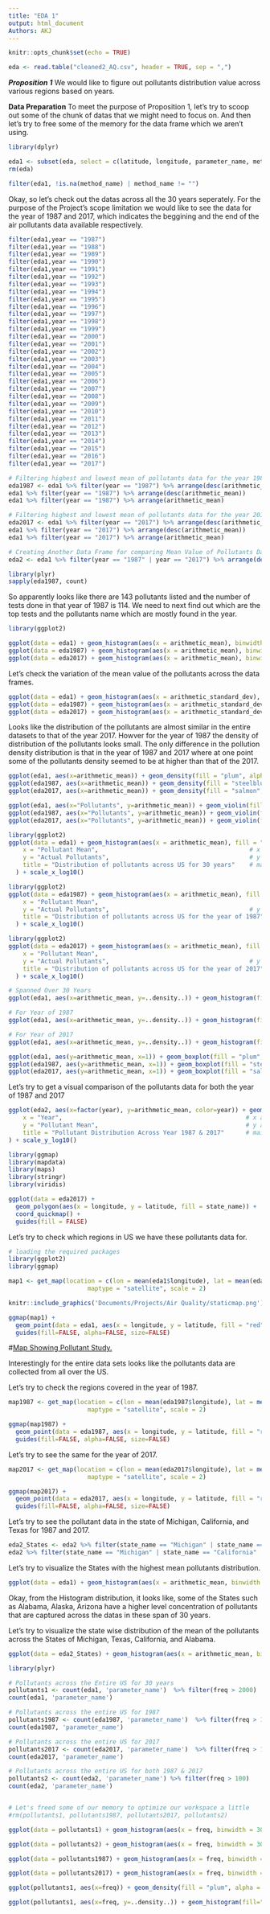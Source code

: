 ```yaml
---
title: "EDA 1"
output: html_document
Authors: AKJ
---
```


```r
knitr::opts_chunk$set(echo = TRUE)
```

```r
eda <- read.table("cleaned2_AQ.csv", header = TRUE, sep = ",")
```

***Proposition 1***
We would like to figure out pollutants distribution value across various regions based on years. 

**Data Preparation**
To meet the purpose of Proposition 1, let's try to scoop out some of the chunk of datas that we might need to focus on. And then let's try to free some of the memory for the data frame which we aren't using. 

```r
library(dplyr)

eda1 <- subset(eda, select = c(latitude, longitude, parameter_name, method_name, year, arithmetic_mean, arithmetic_standard_dev, state_name))
rm(eda) 
```


```r
filter(eda1, !is.na(method_name) | method_name != "")
```

Okay, so let's check out the datas across all the 30 years seperately. For the purpose of the Project's scope limitation we would like to see the data for the year of 1987 and 2017, which indicates the beggining and the end of the air pollutants data available respectively. 

```r
filter(eda1,year == "1987")
filter(eda1,year == "1988")
filter(eda1,year == "1989")
filter(eda1,year == "1990")
filter(eda1,year == "1991")
filter(eda1,year == "1992")
filter(eda1,year == "1993")
filter(eda1,year == "1994")
filter(eda1,year == "1995")
filter(eda1,year == "1996")
filter(eda1,year == "1997")
filter(eda1,year == "1998")
filter(eda1,year == "1999")
filter(eda1,year == "2000")
filter(eda1,year == "2001")
filter(eda1,year == "2002")
filter(eda1,year == "2003")
filter(eda1,year == "2004")
filter(eda1,year == "2005")
filter(eda1,year == "2006")
filter(eda1,year == "2007")
filter(eda1,year == "2008")
filter(eda1,year == "2009")
filter(eda1,year == "2010")
filter(eda1,year == "2011")
filter(eda1,year == "2012")
filter(eda1,year == "2013")
filter(eda1,year == "2014")
filter(eda1,year == "2015")
filter(eda1,year == "2016")
filter(eda1,year == "2017")
```

```r
# Filtering highest and lowest mean of pollutants data for the year 1987 
eda1987 <- eda1 %>% filter(year == "1987") %>% arrange(desc(arithmetic_mean))
eda1 %>% filter(year == "1987") %>% arrange(desc(arithmetic_mean))
eda1 %>% filter(year == "1987") %>% arrange(arithmetic_mean)

# Filtering highest and lowest mean of pollutants data for the year 2017
eda2017 <- eda1 %>% filter(year == "2017") %>% arrange(desc(arithmetic_mean))
eda1 %>% filter(year == "2017") %>% arrange(desc(arithmetic_mean))
eda1 %>% filter(year == "2017") %>% arrange(arithmetic_mean)

# Creating Another Data Frame for comparing Mean Value of Pollutants Data Across the Year 1987 & 2017
eda2 <- eda1 %>% filter(year == "1987" | year == "2017") %>% arrange(desc(arithmetic_mean))
```


```r
library(plyr)
sapply(eda1987, count)
```

So apparently looks like there are 143 pollutants listed and the number of tests done in that year of 1987 is 114. We need to next find out which are the top tests and the pollutants name which are mostly found in the year.  


```r
library(ggplot2)

ggplot(data = eda1) + geom_histogram(aes(x = arithmetic_mean), binwidth = 300, fill = "violet", colour="Black") + scale_y_log10()
ggplot(data = eda1987) + geom_histogram(aes(x = arithmetic_mean), binwidth = 300, fill = "steelblue", colour="Black") + scale_y_log10()
ggplot(data = eda2017) + geom_histogram(aes(x = arithmetic_mean), binwidth = 300, fill = "light yellow", colour="Black") + scale_y_log10()
```


Let's check the variation of the mean value of the pollutants across the data frames.

```r
ggplot(data = eda1) + geom_histogram(aes(x = arithmetic_standard_dev), binwidth = 300, fill = "violet", colour="Black") + scale_y_log10()
ggplot(data = eda1987) + geom_histogram(aes(x = arithmetic_standard_dev), binwidth = 300, fill = "steelblue", colour="Black") + scale_y_log10()
ggplot(data = eda2017) + geom_histogram(aes(x = arithmetic_standard_dev), binwidth = 300, fill = "light yellow", colour="Black") + scale_y_log10()
```


Looks like the distribution of the pollutants are almost similar in the entire datasets to that of the year 2017. Howver for the year of 1987 the density of distribution of the pollutants looks small. The only difference in the pollution density distribution is that in the year of 1987 and 2017 where at one point some of the pollutants density seemed to be at higher than that of the 2017.

```r
ggplot(eda1, aes(x=arithmetic_mean)) + geom_density(fill = "plum", alpha = 0.90) + scale_x_log10()
ggplot(eda1987, aes(x=arithmetic_mean)) + geom_density(fill = "steelblue", alpha = 0.90) + scale_x_log10()
ggplot(eda2017, aes(x=arithmetic_mean)) + geom_density(fill = "salmon", alpha = 0.90) + scale_x_log10()
```

```r
ggplot(eda1, aes(x="Pollutants", y=arithmetic_mean)) + geom_violin(fill = "plum", alpha = 0.8) + scale_y_log10()
ggplot(eda1987, aes(x="Pollutants", y=arithmetic_mean)) + geom_violin(fill = "steelblue", alpha = 0.8) + scale_y_log10()
ggplot(eda2017, aes(x="Pollutants", y=arithmetic_mean)) + geom_violin(fill = "salmon", alpha = 0.8) + scale_y_log10()
```

```r
library(ggplot2)
ggplot(data = eda1) + geom_histogram(aes(x = arithmetic_mean), fill = "plum", color = "black") + labs(
    x = "Pollutant Mean",                                          # x axis title
    y = "Actual Pollutants",                                       # y axis title
    title = "Distribution of pollutants across US for 30 years"    # main title of figure
  ) + scale_x_log10()
```


```r
library(ggplot2)
ggplot(data = eda1987) + geom_histogram(aes(x = arithmetic_mean), fill = "steelblue", color = "black") + labs(
    x = "Pollutant Mean",                                                 # x axis title
    y = "Actual Pollutants",                                       # y axis title
    title = "Distribution of pollutants across US for the year of 1987"       # main title of figure
  ) + scale_x_log10()
```

```r
library(ggplot2)
ggplot(data = eda2017) + geom_histogram(aes(x = arithmetic_mean), fill = "salmon", color = "black") + labs(
    x = "Pollutant Mean",                                                 # x axis title
    y = "Actual Pollutants",                                       # y axis title
    title = "Distribution of pollutants across US for the year of 2017"       # main title of figure
  ) + scale_x_log10()
```

```r
# Spanned Over 30 Years
ggplot(eda1, aes(x=arithmetic_mean, y=..density..)) + geom_histogram(fill="plum", color="grey60", size=.2) + geom_density() + scale_x_log10()
```

```r
# For Year of 1987
ggplot(eda1, aes(x=arithmetic_mean, y=..density..)) + geom_histogram(fill="steelblue", color="grey60", size=.2) + geom_density() + scale_x_log10()
```

```r
# For Year of 2017
ggplot(eda1, aes(x=arithmetic_mean, y=..density..)) + geom_histogram(fill="salmon", color="grey60", size=.2) + geom_density() + scale_x_log10()
```


```r
ggplot(eda1, aes(y=arithmetic_mean, x=1)) + geom_boxplot(fill = "plum", alpha = 0.2) + scale_y_log10()
ggplot(eda1987, aes(y=arithmetic_mean, x=1)) + geom_boxplot(fill = "steelblue", alpha = 0.2) + scale_y_log10()
ggplot(eda2017, aes(y=arithmetic_mean, x=1)) + geom_boxplot(fill = "salmon", alpha = 0.2) + scale_y_log10()
```

Let's try to get a visual comparison of the pollutants data for both the year of 1987 and 2017

```r
ggplot(eda2, aes(x=factor(year), y=arithmetic_mean, color=year)) + geom_boxplot() + labs(
    x = "Year",                                                   # x axis title
    y = "Pollutant Mean",                                         # y axis title
    title = "Pollutant Distribution Across Year 1987 & 2017"      # main title of figure 
) + scale_y_log10()
```



```r
library(ggmap)
library(mapdata)
library(maps)
library(stringr)
library(viridis)
```

```r
ggplot(data = eda2017) + 
  geom_polygon(aes(x = longitude, y = latitude, fill = state_name)) + 
  coord_quickmap() +
  guides(fill = FALSE)
```

Let's try to check which regions in US we have these pollutants data for.  

```r
# loading the required packages
library(ggplot2)
library(ggmap)

map1 <- get_map(location = c(lon = mean(eda1$longitude), lat = mean(eda1$latitude)), zoom = 4,
                      maptype = "satellite", scale = 2)

knitr::include_graphics('Documents/Projects/Air Quality/staticmap.png')

ggmap(map1) +
  geom_point(data = eda1, aes(x = longitude, y = latitude, fill = "red", alpha = 0.8), size = 5, shape = 21) +
  guides(fill=FALSE, alpha=FALSE, size=FALSE)
```
#[Map Showing Pollutant Study.](Air Quality/staticmap.png)


Interestingly for the entire data sets looks like the pollutants data are collected from all over the US. 

Let's try to check the regions covered in the year of 1987.

```r
map1987 <- get_map(location = c(lon = mean(eda1987$longitude), lat = mean(eda1987$latitude)), zoom = 4,
                      maptype = "satellite", scale = 2)

ggmap(map1987) +
  geom_point(data = eda1987, aes(x = longitude, y = latitude, fill = "red", alpha = 0.8), size = 5, shape = 21) +
  guides(fill=FALSE, alpha=FALSE, size=FALSE)
```

Let's try to see the same for the year of 2017.

```r
map2017 <- get_map(location = c(lon = mean(eda2017$longitude), lat = mean(eda2017$latitude)), zoom = 4,
                      maptype = "satellite", scale = 2)

ggmap(map2017) +
  geom_point(data = eda2017, aes(x = longitude, y = latitude, fill = "red", alpha = 0.8), size = 5, shape = 21) +
  guides(fill=FALSE, alpha=FALSE, size=FALSE)
```

Let's try to see the pollutant data in the state of Michigan, California, and Texas for 1987 and 2017. 

```r
eda2_States <- eda2 %>% filter(state_name == "Michigan" | state_name == "California" | state_name == "Texas" | state_name == "Alabama") %>% arrange(desc(arithmetic_mean)) 
eda2 %>% filter(state_name == "Michigan" | state_name == "California" | state_name == "Texas" | state_name == "Alabama") %>% arrange(desc(arithmetic_mean)) 
```

Let's try to visualize the States with the highest mean pollutants distribution. 

```r
ggplot(data = eda1) + geom_histogram(aes(x = arithmetic_mean, binwidth = 30000, fill = state_name)) + scale_x_log10() 
```

Okay, from the Histogram distribution, it looks like, some of the States such as Alabama, Alaska, Arizona have a higher level concentration of pollutants that are captured across the datas in these span of 30 years. 


Let's try to visualize the state wise distribution of the mean of the pollutants across the States of Michigan, Texas, California, and Alabama. 

```r
ggplot(data = eda2_States) + geom_histogram(aes(x = arithmetic_mean, binwidth = 30000, fill = state_name)) + scale_x_log10()
```


```r
library(plyr)

# Pollutants across the Entire US for 30 years
pollutants1 <- count(eda1, 'parameter_name')  %>% filter(freq > 2000)
count(eda1, 'parameter_name')

# Pollutants across the entire US for 1987
pollutants1987 <- count(eda1987, 'parameter_name')  %>% filter(freq > 100)
count(eda1987, 'parameter_name')

# Pollutants across the entire US for 2017
pollutants2017 <- count(eda2017, 'parameter_name')  %>% filter(freq > 100)
count(eda2017, 'parameter_name')

# Pollutants across the entire US for both 1987 & 2017
pollutants2 <- count(eda2, 'parameter_name') %>% filter(freq > 100)
count(eda2, 'parameter_name')


# Let's freed some of our memory to optimize our workspace a little
#rm(pollutants1, pollutants1987, pollutants2017, pollutants2)
```



```r
ggplot(data = pollutants1) + geom_histogram(aes(x = freq, binwidth = 30000, fill = parameter_name)) + scale_x_log10()
```

```r
ggplot(data = pollutants2) + geom_histogram(aes(x = freq, binwidth = 30000, fill = parameter_name)) + scale_x_log10()
```

```r
ggplot(data = pollutants1987) + geom_histogram(aes(x = freq, binwidth = 30000, fill = parameter_name)) + scale_x_log10()
```

```r
ggplot(data = pollutants2017) + geom_histogram(aes(x = freq, binwidth = 30000, fill = parameter_name)) + scale_x_log10()
```

```r
ggplot(pollutants1, aes(x=freq)) + geom_density(fill = "plum", alpha = 0.90) + scale_x_log10()
```


```r
ggplot(pollutants1, aes(x=freq, y=..density..)) + geom_histogram(fill="salmon", color="grey60", size=.2) + geom_density() + scale_x_log10()
```


